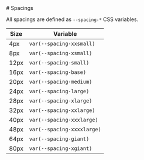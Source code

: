 
<Meta title="Tokens/Spacings" />

<Markdown>
# Spacings

All spacings are defined as `--spacing-*` CSS variables.

| Size | Variable                   |  
| ---- | -------------------------- |  
| 4px  | `var(--spacing-xxsmall)`   |  
| 8px  | `var(--spacing-xsmall)`    |  
| 12px | `var(--spacing-small)`     |  
| 16px | `var(--spacing-base)`      |  
| 20px | `var(--spacing-medium)`    |  
| 24px | `var(--spacing-large)`     |  
| 28px | `var(--spacing-xlarge)`    |  
| 32px | `var(--spacing-xxlarge)`   |  
| 40px | `var(--spacing-xxxlarge)`  |  
| 48px | `var(--spacing-xxxxlarge)` |  
| 64px | `var(--spacing-giant)`     |  
| 80px | `var(--spacing-xgiant)`    |  

  </Markdown>
